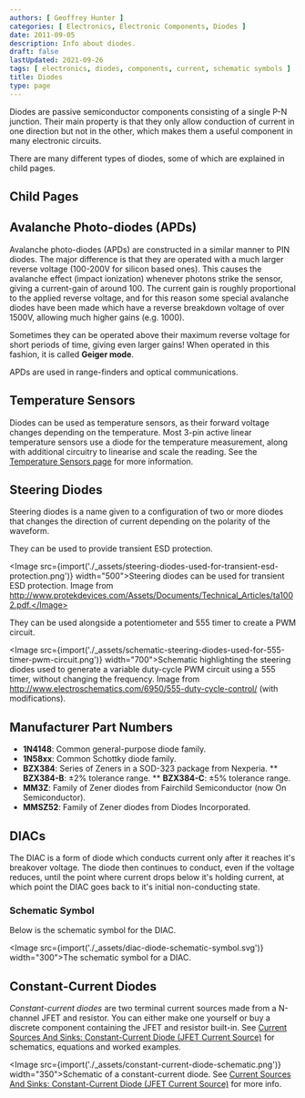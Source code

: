 ```yaml
---
authors: [ Geoffrey Hunter ]
categories: [ Electronics, Electronic Components, Diodes ]
date: 2011-09-05
description: Info about diodes.
draft: false
lastUpdated: 2021-09-26
tags: [ electronics, diodes, components, current, schematic symbols ]
title: Diodes
type: page
---
```


Diodes are passive semiconductor components consisting of a single P-N junction. Their main property is that they only allow conduction of current in one direction but not in the other, which makes them a useful component in many electronic circuits.

There are many different types of diodes, some of which are explained in child pages.

## Child Pages

<ChildPages />

## Avalanche Photo-diodes (APDs)

Avalanche photo-diodes (APDs) are constructed in a similar manner to PIN diodes. The major difference is that they are operated with a much larger reverse voltage (100-200V for silicon based ones). This causes the avalanche effect (impact ionization) whenever photons strike the sensor, giving a current-gain of around 100. The current gain is roughly proportional to the applied reverse voltage, and for this reason some special avalanche diodes have been made which have a reverse breakdown voltage of over 1500V, allowing much higher gains (e.g. 1000).

Sometimes they can be operated above their maximum reverse voltage for short periods of time, giving even larger gains! When operated in this fashion, it is called **Geiger mode**.

APDs are used in range-finders and optical communications.

## Temperature Sensors

Diodes can be used as temperature sensors, as their forward voltage changes depending on the temperature. Most 3-pin active linear temperature sensors use a diode for the temperature measurement, along with additional circuitry to linearise and scale the reading. See the [Temperature Sensors page](/electronics/components/sensors/temperature-sensors) for more information.

## Steering Diodes

Steering diodes is a name given to a configuration of two or more diodes that changes the direction of current depending on the polarity of the waveform.

They can be used to provide transient ESD protection.

<Image src={import('./_assets/steering-diodes-used-for-transient-esd-protection.png')} width="500">Steering diodes can be used for transient ESD protection. Image from http://www.protekdevices.com/Assets/Documents/Technical_Articles/ta1002.pdf.</Image>

They can be used alongside a potentiometer and 555 timer to create a PWM circuit.

<Image src={import('./_assets/schematic-steering-diodes-used-for-555-timer-pwm-circuit.png')} width="700">Schematic highlighting the steering diodes used to generate a variable duty-cycle PWM circuit using a 555 timer, without changing the frequency. Image from http://www.electroschematics.com/6950/555-duty-cycle-control/ (with modifications).</Image>

## Manufacturer Part Numbers

* **1N4148**: Common general-purpose diode family.
* **1N58xx**: Common Schottky diode family.
* **BZX384**: Series of Zeners in a SOD-323 package from Nexperia.
** **BZX384-B**: ±2% tolerance range.
** **BZX384-C**: ±5% tolerance range.
* **MM3Z**: Family of Zener diodes from Fairchild Semiconductor (now On Semiconductor). 
* **MMSZ52**: Family of Zener diodes from Diodes Incorporated.

## DIACs

The DIAC is a form of diode which conducts current only after it reaches it's breakover voltage. The diode then continues to conduct, even if the voltage reduces, until the point where current drops below it's holding current, at which point the DIAC goes back to it's initial non-conducting state.

### Schematic Symbol

Below is the schematic symbol for the DIAC.

<Image src={import('./_assets/diac-diode-schematic-symbol.svg')} width="300">The schematic symbol for a DIAC.</Image>

## Constant-Current Diodes

_Constant-current diodes_ are two terminal current sources made from a N-channel JFET and resistor. You can either make one yourself or buy a discrete component containing the JFET and resistor built-in. See [Current Sources And Sinks: Constant-Current Diode (JFET Current Source)](/electronics/components/current-sources-and-sinks/#constant-current-diode-jfet-current-source) for schematics, equations and worked examples.

<Image src={import('./_assets/constant-current-diode-schematic.png')} width="350">Schematic of a constant-current diode. See [Current Sources And Sinks: Constant-Current Diode (JFET Current Source)](/electronics/components/current-sources-and-sinks/#constant-current-diode-jfet-current-source) for more info.</Image>

[^bib-digikey-onsemi-1n4148]:  DigiKey. _onsemi 1N4148_. Retrieved 2021-11-25, from https://www.digikey.co.nz/en/products/detail/onsemi/1N4148/458603.

